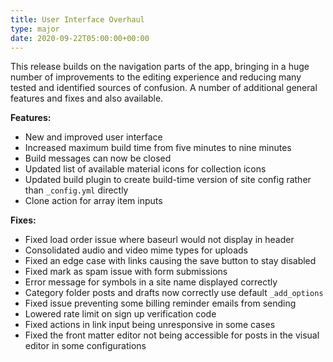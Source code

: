 ```yaml
---
title: User Interface Overhaul
type: major
date: 2020-09-22T05:00:00+00:00
---
```


This release builds on the navigation parts of the app, bringing in a huge number of improvements to the editing experience and reducing many tested and identified sources of confusion. A number of additional general features and fixes and also available.

**Features:**

* New and improved user interface
* Increased maximum build time from five minutes to nine minutes
* Build messages can now be closed
* Updated list of available material icons for collection icons
* Updated build plugin to create build-time version of site config rather than `_config.yml` directly
* Clone action for array item inputs

**Fixes:**

* Fixed load order issue where baseurl would not display in header
* Consolidated audio and video mime types for uploads
* Fixed an edge case with links causing the save button to stay disabled
* Fixed mark as spam issue with form submissions
* Error message for symbols in a site name displayed correctly
* Category folder posts and drafts now correctly use default `_add_options`
* Fixed issue preventing some billing reminder emails from sending
* Lowered rate limit on sign up verification code
* Fixed actions in link input being unresponsive in some cases
* Fixed the front matter editor not being accessible for posts in the visual editor in some configurations